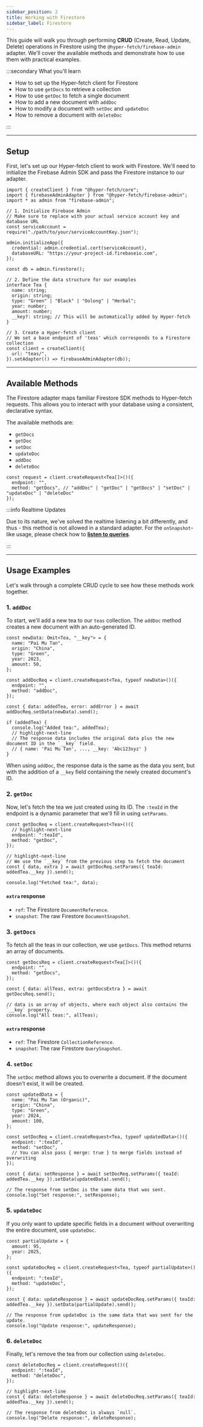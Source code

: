```yaml
---
sidebar_position: 2
title: Working with Firestore
sidebar_label: Firestore
---
```


This guide will walk you through performing **CRUD** (Create, Read, Update, Delete) operations in Firestore using the
`@hyper-fetch/firebase-admin` adapter. We'll cover the available methods and demonstrate how to use them with practical
examples.

:::secondary What you'll learn

- How to set up the Hyper-fetch client for Firestore
- How to use `getDocs` to retrieve a collection
- How to use `getDoc` to fetch a single document
- How to add a new document with `addDoc`
- How to modify a document with `setDoc` and `updateDoc`
- How to remove a document with `deleteDoc`

:::

---

## Setup

First, let's set up our Hyper-fetch client to work with Firestore. We'll need to initialize the Firebase Admin SDK and
pass the Firestore instance to our adapter.

```tsx
import { createClient } from "@hyper-fetch/core";
import { firebaseAdminAdapter } from "@hyper-fetch/firebase-admin";
import * as admin from "firebase-admin";

// 1. Initialize Firebase Admin
// Make sure to replace with your actual service account key and database URL
const serviceAccount = require("./path/to/your/serviceAccountKey.json");

admin.initializeApp({
  credential: admin.credential.cert(serviceAccount),
  databaseURL: "https://your-project-id.firebaseio.com",
});

const db = admin.firestore();

// 2. Define the data structure for our examples
interface Tea {
  name: string;
  origin: string;
  type: "Green" | "Black" | "Oolong" | "Herbal";
  year: number;
  amount: number;
  __key?: string; // This will be automatically added by Hyper-fetch
}

// 3. Create a Hyper-fetch client
// We set a base endpoint of 'teas' which corresponds to a Firestore collection
const client = createClient({
  url: "teas/",
}).setAdapter(() => firebaseAdminAdapter(db));
```

---

## Available Methods

The Firestore adapter maps familiar Firestore SDK methods to Hyper-fetch requests. This allows you to interact with your
database using a consistent, declarative syntax.

The available methods are:

- `getDocs`
- `getDoc`
- `setDoc`
- `updateDoc`
- `addDoc`
- `deleteDoc`

```tsx
const request = client.createRequest<Tea[]>()({
  endpoint: "",
  method: "getDocs", // "addDoc" | "getDoc" | "getDocs" | "setDoc" | "updateDoc" | "deleteDoc"
});
```

:::info Realtime Updates

Due to its nature, we've solved the realtime listening a bit differently, and thus - this method is not allowed in a
standard adapter. For the `onSnapshot`-like usage, please check how to
**[listen to queries](/docs/integrations/adapter-firebase-admin/realtime-queries)**.

:::

---

## Usage Examples

Let's walk through a complete CRUD cycle to see how these methods work together.

### 1. `addDoc`

To start, we'll add a new tea to our `teas` collection. The `addDoc` method creates a new document with an
auto-generated ID.

```tsx
const newData: Omit<Tea, "__key"> = {
  name: "Pai Mu Tan",
  origin: "China",
  type: "Green",
  year: 2023,
  amount: 50,
};

const addDocReq = client.createRequest<Tea, typeof newData>()({
  endpoint: "",
  method: "addDoc",
});

const { data: addedTea, error: addError } = await addDocReq.setData(newData).send();

if (addedTea) {
  console.log("Added tea:", addedTea);
  // highlight-next-line
  // The response data includes the original data plus the new document ID in the `__key` field.
  // { name: 'Pai Mu Tan', ..., __key: 'Abc123xyz' }
}
```

When using `addDoc`, the response data is the same as the data you sent, but with the addition of a `__key` field
containing the newly created document's ID.

### 2. `getDoc`

Now, let's fetch the tea we just created using its ID. The `:teaId` in the endpoint is a dynamic parameter that we'll
fill in using `setParams`.

```tsx
const getDocReq = client.createRequest<Tea>()({
  // highlight-next-line
  endpoint: ":teaId",
  method: "getDoc",
});

// highlight-next-line
// We use the `__key` from the previous step to fetch the document
const { data, extra } = await getDocReq.setParams({ teaId: addedTea.__key }).send();

console.log("Fetched tea:", data);
```

#### `extra` response

- `ref`: The Firestore `DocumentReference`.
- `snapshot`: The raw Firestore `DocumentSnapshot`.

### 3. `getDocs`

To fetch all the teas in our collection, we use `getDocs`. This method returns an array of documents.

```tsx
const getDocsReq = client.createRequest<Tea[]>()({
  endpoint: "",
  method: "getDocs",
});

const { data: allTeas, extra: getDocsExtra } = await getDocsReq.send();

// data is an array of objects, where each object also contains the `__key` property.
console.log("All teas:", allTeas);
```

#### `extra` response

- `ref`: The Firestore `CollectionReference`.
- `snapshot`: The raw Firestore `QuerySnapshot`.

### 4. `setDoc`

The `setDoc` method allows you to overwrite a document. If the document doesn't exist, it will be created.

```tsx
const updatedData = {
  name: "Pai Mu Tan (Organic)",
  origin: "China",
  type: "Green",
  year: 2024,
  amount: 100,
};

const setDocReq = client.createRequest<Tea, typeof updatedData>()({
  endpoint: ":teaId",
  method: "setDoc",
  // You can also pass { merge: true } to merge fields instead of overwriting
});

const { data: setResponse } = await setDocReq.setParams({ teaId: addedTea.__key }).setData(updatedData).send();

// The response from setDoc is the same data that was sent.
console.log("Set response:", setResponse);
```

### 5. `updateDoc`

If you only want to update specific fields in a document without overwriting the entire document, use `updateDoc`.

```tsx
const partialUpdate = {
  amount: 95,
  year: 2025,
};

const updateDocReq = client.createRequest<Tea, typeof partialUpdate>()({
  endpoint: ":teaId",
  method: "updateDoc",
});

const { data: updateResponse } = await updateDocReq.setParams({ teaId: addedTea.__key }).setData(partialUpdate).send();

// The response from updateDoc is the same data that was sent for the update.
console.log("Update response:", updateResponse);
```

### 6. `deleteDoc`

Finally, let's remove the tea from our collection using `deleteDoc`.

```tsx
const deleteDocReq = client.createRequest()({
  endpoint: ":teaId",
  method: "deleteDoc",
});

// highlight-next-line
const { data: deleteResponse } = await deleteDocReq.setParams({ teaId: addedTea.__key }).send();

// The response from deleteDoc is always `null`.
console.log("Delete response:", deleteResponse);
```
